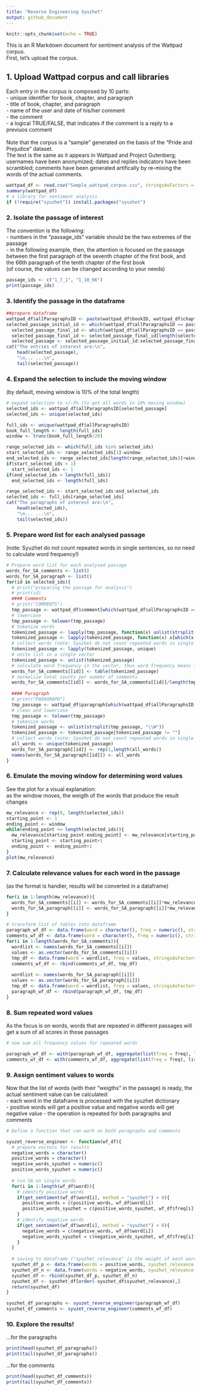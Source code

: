 ```yaml
---
title: "Reverse Engineering Syuzhet"
output: github_document
---
```


```r
knitr::opts_chunk$set(echo = TRUE)
```

This is an R Markdown document for sentiment analysis of the Wattpad corpus.<br/>
First, let's upload the corpus.

## 1. Upload Wattpad corpus and call libraries 

Each entry in the corpus is composed by 10 parts:<br/>
- unique identifier for book, chapter, and paragraph<br/>
- title of book, chapter, and paragraph<br/>
- name of the user and date of his/her comment<br/>
- the comment<br/>
- a logical TRUE/FALSE, that indicates if the comment is a reply to a previuos comment<br/>
<br/>
Note that the corpus is a "sample" generated on the basis of the "Pride and Prejudice" dataset.<br/>
The text is the same as it appears in Wattpad and Project Gutenberg; usernames have been anonymized; dates and replies indicators have been scrambled; comments have been generated artifically by re-mixing the words of the actual comments. 

```r
wattpad_df <- read.csv("Sample_wattpad_corpus.csv", stringsAsFactors = F)
summary(wattpad_df)
# a library for sentiment analysis
if (!require("syuzhet")) install.packages("syuzhet")
```

### 2. Isolate the passage of interest

The convention is the following:<br/>
- numbers in the "passage_ids" variable should be the two extremes of the passage<br/>
- in the following example, then, the attention is focused on the passage between the first paragraph of the seventh chapter of the first book, and the 66th paragraph of the tenth chapter of the first book <br/>
(of course, the values can be changed according to your needs)

```r
passage_ids <- c("1_7_1", "1_10_66")
print(passage_ids)
```

### 3. Identify the passage in the dataframe

```r
##prepare dataframe
wattpad_df$allParagraphsID <- paste(wattpad_df$bookID, wattpad_df$chapterID, wattpad_df$paragraphID, sep = "_")
selected_passage_initial_id <- which(wattpad_df$allParagraphsID == passage_ids[1])[1]
  selected_passage_final_id <- which(wattpad_df$allParagraphsID == passage_ids[2])
  selected_passage_final_id <- selected_passage_final_id[length(selected_passage_final_id)]
  selected_passage <- selected_passage_initial_id:selected_passage_final_id
cat("The entries of interest are:\n",
    head(selected_passage),
    "\n... ...\n",
    tail(selected_passage))
```

### 4. Expand the selection to include the moving window

(by default, moving window is 10% of the total length)

```r
# expand selection to +/-5% (to get all words in 10% moving window)
selected_ids <- wattpad_df$allParagraphsID[selected_passage]  
selected_ids <- unique(selected_ids)

full_ids <- unique(wattpad_df$allParagraphsID)
book_full_length <- length(full_ids)
window <- trunc(book_full_length/20)

range_selected_ids <- which(full_ids %in% selected_ids)
start_selected_ids <- range_selected_ids[1]-window
end_selected_ids <- range_selected_ids[length(range_selected_ids)]+window
if(start_selected_ids < 1)
  start_selected_ids <- 1
if(end_selected_ids > length(full_ids))
  end_selected_ids <- length(full_ids)

range_selected_ids <- start_selected_ids:end_selected_ids
selected_ids <- full_ids[range_selected_ids]
cat("The paragraphs of interest are:\n",
    head(selected_ids),
    "\n... ...\n",
    tail(selected_ids))
```

### 5. Prepare word list for each analysed passage

(note: Syuzhet do not count repeated words in single sentences, so no need to calculate word frequency!)

```r
# Prepare word list for each analysed passage
words_for_SA_comments <- list()
words_for_SA_paragraph <- list()
for(id in selected_ids){
  # print("preparing the passage for analysis")
  # print(id)
  #### Comments
  # print("COMMENTS")
  tmp_passage <- wattpad_df$comment[which(wattpad_df$allParagraphsID == id)]
  # lowercase 
  tmp_passage <- tolower(tmp_passage)
  # tokenize words
  tokenized_passage <- lapply(tmp_passage, function(x) unlist(strsplit(x, "\\W")))
  tokenized_passage <- lapply(tokenized_passage, function(x) x[which(x!="")])
  # collect words (note: Syuzhet do not count repeated words in single comments, so reduce list to unique occurences)
  tokenized_passage <- lapply(tokenized_passage, unique)
  # unite list in a single vector
  tokenized_passage <- unlist(tokenized_passage)
  # calculate word frequency in the vector, thus word frequency means in how many comments each word appears
  words_for_SA_comments[[id]] <- table(tokenized_passage)
  # normalize total counts per numebr of comments
  words_for_SA_comments[[id]] <- words_for_SA_comments[[id]]/length(tmp_passage)
  
  #### Paragraph
  # print("PARAGRAPH")
  tmp_passage <- wattpad_df$paragraph[which(wattpad_df$allParagraphsID == id)][1]
  # clean and lowercase 
  tmp_passage <- tolower(tmp_passage)
  # tokenize words
  tokenized_passage <- unlist(strsplit(tmp_passage, "\\W"))
  tokenized_passage <- tokenized_passage[tokenized_passage != ""]
  # collect words (note: Syuzhet do not count repeated words in single sentences, so no need to calculate word frequency)
  all_words <- unique(tokenized_passage)
  words_for_SA_paragraph[[id]] <- rep(1,length(all_words))
  names(words_for_SA_paragraph[[id]]) <- all_words
}

```

### 6. Emulate the moving window for determining word values

See the plot for a visual explanation:<br/>
as the window moves, the weigth of the words that produce the result changes 

```r
mw_relevance <- rep(0, length(selected_ids))
starting_point <- 1
ending_point <- window
while(ending_point <= length(selected_ids)){
  mw_relevance[starting_point:ending_point] <- mw_relevance[starting_point:ending_point]+1
  starting_point <- starting_point+1
  ending_point <- ending_point+1
}
plot(mw_relevance)

```

### 7. Calculate relevance values for each word in the passage 

(as the format is handier, results will be converted in a dataframe)

```r
for(i in 1:length(mw_relevance)){
  words_for_SA_comments[[i]] <- words_for_SA_comments[[i]]*mw_relevance[i]
  words_for_SA_paragraph[[i]] <- words_for_SA_paragraph[[i]]*mw_relevance[i]
}

# transform list of tables into dataframe
paragraph_wf_df <- data.frame(word = character(), freq = numeric(), stringsAsFactors = F)
comments_wf_df <- data.frame(word = character(), freq = numeric(), stringsAsFactors = F)
for(i in 1:length(words_for_SA_comments)){
  wordlist <- names(words_for_SA_comments[[i]])
  values <- as.vector(words_for_SA_comments[[i]])
  tmp_df <- data.frame(word = wordlist, freq = values, stringsAsFactors = F)
  comments_wf_df <- rbind(comments_wf_df, tmp_df)
  
  wordlist <- names(words_for_SA_paragraph[[i]])
  values <- as.vector(words_for_SA_paragraph[[i]])
  tmp_df <- data.frame(word = wordlist, freq = values, stringsAsFactors = F)
  paragraph_wf_df <- rbind(paragraph_wf_df, tmp_df)
}

```

### 8. Sum repeated word values

As the focus is on words, words that are repeated in different passages will get a sum of all scores in those passages

```r
# now sum all frequency values for repeated words

paragraph_wf_df <- with(paragraph_wf_df, aggregate(list(freq = freq), list(word = word), sum))
comments_wf_df <- with(comments_wf_df, aggregate(list(freq = freq), list(word = word), sum))
```

### 9. Assign sentiment values to words

Now that the list of words (with their "weigths" in the passage) is ready, the actual sentiment value can be calculated:<br/>
- each word in the dataframe is processed with the syuzhet dictionary<br/>
- positive words will get a positive value and negative words will get negative value
- the operation is repeated for both paragraphs and comments

```r
# Define a function that can work on both paragraphs and comments 

syuzet_reverse_engineer <- function(wf_df){
  # prepare vectors for results
  negative_words = character()
  positive_words = character()
  negative_words_syuzhet = numeric()
  positive_words_syuzhet = numeric()
  
  # run SA on single words
  for(i in 1:length(wf_df$word)){
    # identify positive words
    if(get_sentiment(wf_df$word[i], method = "syuzhet") > 0){
      positive_words = c(positive_words, wf_df$word[i])
      positive_words_syuzhet = c(positive_words_syuzhet, wf_df$freq[i]*get_sentiment(wf_df$word[i], method = "syuzhet"))
    }
    # identify negative words
    if(get_sentiment(wf_df$word[i], method = "syuzhet") < 0){
      negative_words = c(negative_words, wf_df$word[i])
      negative_words_syuzhet = c(negative_words_syuzhet, wf_df$freq[i]*get_sentiment(wf_df$word[i], method = "syuzhet"))
    }
  }
  
  # saving to dataframe ("syuzhet_relevance" is the weight of each word in determining the sentiment of the passage)
  syuzhet_df_p <- data.frame(words = positive_words, syuzhet_relevance = positive_words_syuzhet/sum(positive_words_syuzhet), stringsAsFactors = F)
  syuzhet_df_n <- data.frame(words = negative_words, syuzhet_relevance = -negative_words_syuzhet/sum(negative_words_syuzhet), stringsAsFactors = F)
  syuzhet_df <- rbind(syuzhet_df_p, syuzhet_df_n)
  syuzhet_df <- syuzhet_df[order(-syuzhet_df$syuzhet_relevance),]
  return(syuzhet_df)
}

syuzhet_df_paragraphs <- syuzet_reverse_engineer(paragraph_wf_df)
syuzhet_df_comments <- syuzet_reverse_engineer(comments_wf_df)

```

### 10. Explore the results!

...for the paragraphs

```r
print(head(syuzhet_df_paragraphs))
print(tail(syuzhet_df_paragraphs))
```
...for the comments

```r
print(head(syuzhet_df_comments))
print(tail(syuzhet_df_comments))
```